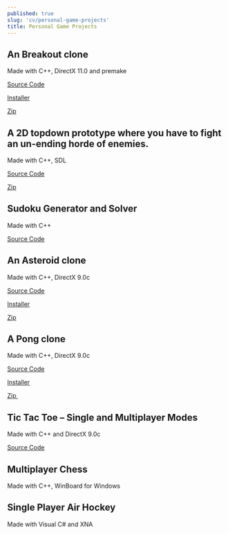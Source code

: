 ```yaml
---
published: true
slug: 'cv/personal-game-projects'
title: Personal Game Projects
---
```


## An Breakout clone

Made with C++, DirectX 11.0 and premake

[Source Code](https://github.com/AnkurSheel/Breakout)

[Installer](./files/Breakout_setup_v1.1.exe)

[Zip](./files/Breakout.zip)

## A 2D topdown prototype where you have to fight an un-ending horde of enemies.

Made with C++, SDL

[Source Code](https://github.com/AnkurSheel/SpaceMarine)

[Zip](./files/SpaceMarine.zip)

## Sudoku Generator and Solver

Made with C++

[Source Code](./files/Sudoku.zip)

## An Asteroid clone

Made with C++, DirectX 9.0c

[Source Code](https://github.com/AnkurSheel/Asteroids)

[Installer](./files/Asteroids_setup_V2_0.exe)

[Zip](./files/Asteroids_v_2_0.zip)

## A Pong clone

Made with C++, DirectX 9.0c

[Source Code](https://github.com/AnkurSheel/sppong)

[Installer](./files/Mpong_setup_v_2_0.exe)

[Zip ](./files/MPong_v_2_0.zip)

## Tic Tac Toe – Single and Multiplayer Modes

Made with C++ and DirectX 9.0c

[Source Code](./files/Tic_Tac_Toe.zip)

## Multiplayer Chess

Made with C++, WinBoard for Windows

## Single Player Air Hockey

Made with Visual C# and XNA
